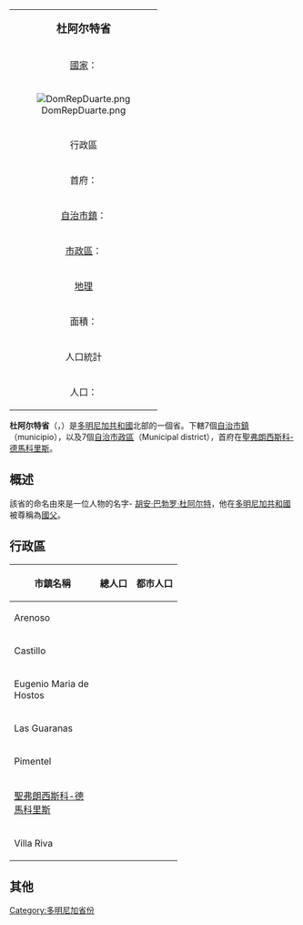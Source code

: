 {{unreferenced|time=2010-05-29T06:45:23+00:00}}
{| class="infobox bordered" align=right cellpadding=4 cellspacing=0 width=275 style="clear:right; margin: 0 0 1em 1em; background: #f9f9f9; font-size: 95%;"
|-
|colspan=2 align=center bgcolor="#BFDFFF"|<big>'''杜阿尔特省'''</big>
|-
|[[國家|國家]]：|| [[多明尼加共和國|多明尼加共和國]]
|-
! colspan="3" | [[File:DomRepDuarte.png|center]]
|-
!colspan=2 align=center bgcolor="#BFDFFF"|行政區
|-
|首府：||[[聖弗朗西斯科-德馬科里斯|聖弗朗西斯科-德馬科里斯]]
|-
|[[自治市鎮|自治市鎮]]：||7個
|-
|[[市轄區|市政區]]：||7個
|-
!colspan=2 align=center bgcolor="#BFDFFF"|[[地理|地理]]
|-
|面積：||1605.35  km² 
|-
!colspan=2 align=center bgcolor="#BFDFFF"|人口統計
|-
|人口：||283,805人（2002年統計）
|}

'''杜阿尔特省'''（{{lang-es|Provincia de Duarte}}，{{IPA-es|ˈdwaɾte}}）是[[多明尼加共和國|多明尼加共和國]]北部的一個省。下轄7個[[自治市鎮|自治市鎮]]（municipio），以及7個[[市轄區|自治市政區]]（Municipal district），首府在[[聖弗朗西斯科-德馬科里斯|聖弗朗西斯科-德馬科里斯]]。

== 概述 ==
該省的命名由來是一位人物的名字- [[胡安·巴勃罗·杜阿尔特|胡安·巴勃罗·杜阿尔特]]，他在[[多明尼加共和國|多明尼加共和國]]被尊稱為[[國父|國父]]。

== 行政區 ==

{| class="wikitable sortable" style="text-align:right; font-size:95%;"
!width="135px"| 市鎮名稱
! 總人口  !! 都市人口 
|-
|align="left"| Arenoso 
| {{nts|21589}} || {{nts|9691}} 
|-
|align="left"| Castillo 
| {{nts|28868}} || {{nts|18281}}   
|-
|align="left"| Eugenio Maria de Hostos
| {{nts|17898}} || {{nts|8947}} 
|-
|align="left"| Las Guaranas 
| {{nts|29866}} || {{nts|23968}} 
|-
|align="left"| Pimentel
| {{nts|50050}} || {{nts|27811}}   
|-
|align="left"| [[聖弗朗西斯科-德馬科里斯|聖弗朗西斯科-德馬科里斯]]
| {{nts|304765}} || {{nts|274889}}   
|-
|align="left"| Villa Riva 
| {{nts|58983}} || {{nts|30437}}     
|}

== 其他 ==
{{多明尼加共和國各省}}

[[Category:多明尼加省份|Category:多明尼加省份]]